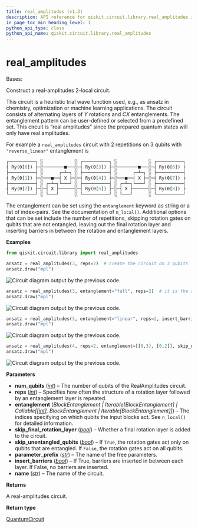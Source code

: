 ```yaml
---
title: real_amplitudes (v1.3)
description: API reference for qiskit.circuit.library.real_amplitudes in qiskit v1.3
in_page_toc_min_heading_level: 1
python_api_type: class
python_api_name: qiskit.circuit.library.real_amplitudes
---
```


<span id="real-amplitudes" />

# real\_amplitudes

<Class id="qiskit.circuit.library.real_amplitudes" isDedicatedPage={true} github="https://github.com/Qiskit/qiskit/tree/stable/1.3/qiskit/circuit/library/n_local/real_amplitudes.py#L27-L136" signature="qiskit.circuit.library.real_amplitudes(num_qubits, entanglement='reverse_linear', reps=3, skip_unentangled_qubits=False, skip_final_rotation_layer=False, parameter_prefix='θ', insert_barriers=False, name='RealAmplitudes')" modifiers="class">
  Bases:

  Construct a real-amplitudes 2-local circuit.

  This circuit is a heuristic trial wave function used, e.g., as ansatz in chemistry, optimization or machine learning applications. The circuit consists of alternating layers of $Y$ rotations and $CX$ entanglements. The entanglement pattern can be user-defined or selected from a predefined set. This circuit is “real amplitudes” since the prepared quantum states will only have real amplitudes.

  For example a `real_amplitudes` circuit with 2 repetitions on 3 qubits with `"reverse_linear"` entanglement is

  ```python
  ┌──────────┐ ░            ░ ┌──────────┐ ░            ░ ┌──────────┐
  ┤ Ry(θ[0]) ├─░────────■───░─┤ Ry(θ[3]) ├─░────────■───░─┤ Ry(θ[6]) ├
  ├──────────┤ ░      ┌─┴─┐ ░ ├──────────┤ ░      ┌─┴─┐ ░ ├──────────┤
  ┤ Ry(θ[1]) ├─░───■──┤ X ├─░─┤ Ry(θ[4]) ├─░───■──┤ X ├─░─┤ Ry(θ[7]) ├
  ├──────────┤ ░ ┌─┴─┐└───┘ ░ ├──────────┤ ░ ┌─┴─┐└───┘ ░ ├──────────┤
  ┤ Ry(θ[2]) ├─░─┤ X ├──────░─┤ Ry(θ[5]) ├─░─┤ X ├──────░─┤ Ry(θ[8]) ├
  └──────────┘ ░ └───┘      ░ └──────────┘ ░ └───┘      ░ └──────────┘
  ```

  The entanglement can be set using the `entanglement` keyword as string or a list of index-pairs. See the documentation of `n_local()`. Additional options that can be set include the number of repetitions, skipping rotation gates on qubits that are not entangled, leaving out the final rotation layer and inserting barriers in between the rotation and entanglement layers.

  **Examples**

  ```python
  from qiskit.circuit.library import real_amplitudes

  ansatz = real_amplitudes(3, reps=2)  # create the circuit on 3 qubits
  ansatz.draw("mpl")
  ```

  ![Circuit diagram output by the previous code.](/docs/images/api/qiskit/1.3/qiskit-circuit-library-real_amplitudes-1.avif)

  ```python
  ansatz = real_amplitudes(3, entanglement="full", reps=2)  # it is the same unitary as above
  ansatz.draw("mpl")
  ```

  ![Circuit diagram output by the previous code.](/docs/images/api/qiskit/1.3/qiskit-circuit-library-real_amplitudes-2.avif)

  ```python
  ansatz = real_amplitudes(3, entanglement="linear", reps=2, insert_barriers=True)
  ansatz.draw("mpl")
  ```

  ![Circuit diagram output by the previous code.](/docs/images/api/qiskit/1.3/qiskit-circuit-library-real_amplitudes-3.avif)

  ```python
  ansatz = real_amplitudes(4, reps=2, entanglement=[[0,3], [0,2]], skip_unentangled_qubits=True)
  ansatz.draw("mpl")
  ```

  ![Circuit diagram output by the previous code.](/docs/images/api/qiskit/1.3/qiskit-circuit-library-real_amplitudes-4.avif)

  **Parameters**

  *   **num\_qubits** ([*int*](https://docs.python.org/3/library/functions.html#int "(in Python v3.13)")) – The number of qubits of the RealAmplitudes circuit.
  *   **reps** ([*int*](https://docs.python.org/3/library/functions.html#int "(in Python v3.13)")) – Specifies how often the structure of a rotation layer followed by an entanglement layer is repeated.
  *   **entanglement** (*BlockEntanglement | Iterable\[BlockEntanglement] | Callable\[\[*[*int*](https://docs.python.org/3/library/functions.html#int "(in Python v3.13)")*], BlockEntanglement | Iterable\[BlockEntanglement]]*) – The indices specifying on which qubits the input blocks act. See `n_local()` for detailed information.
  *   **skip\_final\_rotation\_layer** ([*bool*](https://docs.python.org/3/library/functions.html#bool "(in Python v3.13)")) – Whether a final rotation layer is added to the circuit.
  *   **skip\_unentangled\_qubits** ([*bool*](https://docs.python.org/3/library/functions.html#bool "(in Python v3.13)")) – If `True`, the rotation gates act only on qubits that are entangled. If `False`, the rotation gates act on all qubits.
  *   **parameter\_prefix** ([*str*](https://docs.python.org/3/library/stdtypes.html#str "(in Python v3.13)")) – The name of the free parameters.
  *   **insert\_barriers** ([*bool*](https://docs.python.org/3/library/functions.html#bool "(in Python v3.13)")) – If True, barriers are inserted in between each layer. If False, no barriers are inserted.
  *   **name** ([*str*](https://docs.python.org/3/library/stdtypes.html#str "(in Python v3.13)")) – The name of the circuit.

  **Returns**

  A real-amplitudes circuit.

  **Return type**

  [QuantumCircuit](qiskit.circuit.QuantumCircuit "qiskit.circuit.QuantumCircuit")
</Class>

